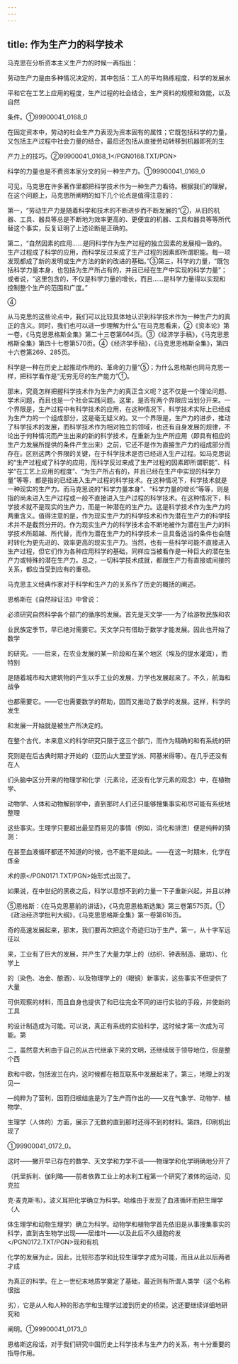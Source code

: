 ```yaml
---
---
---
```

title: 作为生产力的科学技术
---



马克思在分析资本主义生产力的时候一再指出：

劳动生产力是由多种情况决定的，其中包括：工人的平均熟练程度，科学的发展水

平和它在工艺上应用的程度，生产过程的社会结合，生产资料的规模和效能，以及自然

条件。①99900041_0168_0

在固定资本中，劳动的社会生产力表现为资本固有的属性；它既包括科学的力量，又包括主产过程中社会力量的结合，最后还包括从直接劳动转移到机器即死的生

产力上的技巧。②99900041_0168_1</PGN0168.TXT/PGN>

科学的力量也是不费资本家分文的另一种生产力。①99900041_0169_0

可见，马克思在许多著作里都把科学技术作为一种生产力看待。根据我们的理解，在这个问题上，马克思所阐明的如下几个论点是值得注意的：

第一，“劳动生产力是随着科学和技术的不断进步而不断发展的”②，从旧的机器、工具、器具等总是不断地为效率更高的、更便宜的机器、工具和器具等等所代替这个事实，反复证明了上述论断是正确的。

第二，“自然因素的应用……是同科学作为生产过程的独立因素的发展相一致的。生产过程成了科学的应用，而科学反过来成了生产过程的因素即所谓职能。每一项发现都成了新的发明或生产方法的新的改进的基础。”③第三，科学的力量，“既包括科学力量本身，也包括为生产所占有的，并且已经在生产中实现的科学力量”；或者说，“这里包含的，不仅是科学力量的增长，而且……是科学力量得以实现和控制整个生产的范围和广度。”

④

从马克思的这些论点中，我们可以比较具体地认识到科学技术作为一种生产力的真正的含义。同时，我们也可以进一步理解为什么“在马克思看来，②《资本论》第一卷，《马克思恩格斯全集》第二十三卷第664页。③《经济学手稿》，《马克思恩格斯全集》第四十七卷第570页。④《经济学手稿》，《马克思恩格斯全集》，第四十六卷第269、285页。

科学是一种在历史上起推动作用的、革命的力量”⑤；为什么恩格斯也同马克思一样，把科学看作是“无穷无尽的生产能力”①。

那末，究竟怎样把握科学技术作为生产力的真正含义呢？这不仅是一个理论问题、学术问题，而且也是一个社会实践问题。这里，是否有两个界限应当划分开来。一个界限是，生产过程中有科学技术的应用，在这种情况下，科学技术实际上已经成为生产力的一个组成部分，这是毫无疑义的。又一个界限是，生产力的进步，推动了科学技术的发展，而科学技术作为相对独立的领域，也还有自身发展的规律，不论出于何种情况而产生出来的新的科学技术，在重新为生产所应用（即具有相应的生产力发展所提供的条件产生出来）之前，它还不是作为直接生产力的组成部分而存在。区别这两个界限的关键，在于科学技术是否已经进入生产过程。如马克思说的“生产过程成了科学的应用，而科学反过来成了生产过程的因素即所谓职能”、科学“在工艺上应用的程度”、“为生产所占有的，并且已经在生产中实现的科学力量”等等，都是指的已经进入生产过程的科学技术。在这种情况下，科学技术就是一种现实的生产力。而马克思说的“科学力量本身”、“科学力量的增长”等等，则是指的尚未进入生产过程或一般不直接进入生产过程的科学技术。在这种情况下，科学技术就不是现实的生产力，而是一种潜在的生产力。这是科学技术作为生产力的两重含义。值得注意的是，作为现实生产力的科学技术和作为潜在生产力的科学技术并不是截然分开的。作为现实生产力的科学技术会不断地被作为潜在生产力的科学技术所超越、所代替，而作为潜在生产力的科学技术一旦具备适当的条件也会随时转化为更先进的、效率更高的现实生产力。当然，也有一些科学可能不直接进入生产过程，但它们作为各种应用科学的基础，同样应当被看作是一种巨大的潜在生产力或特殊的潜在生产力。总之，一切科学技术成就，都跟生产力有直接或间接的关系，都应当受到应有的重视。

马克思主义经典作家对于科学和生产力的关系作了历史的概括的阐述。

恩格斯在《自然辩证法》中曾说：

必须研究自然科学各个部门的循序的发展。首先是天文学——为了给游牧民族和农

业民族定季节，早已绝对需要它。天文学只有借助于数学才能发展。因此也开始了数学

的研究。——后来，在农业发展的某一阶段和在某个地区（埃及的提水灌溉），而特别

是随着城市和大建筑物的产生以手工业的发展，力学也发展起来了。不久，航海和战争

也都需要它。——它也需要数学的帮助，因而又推动了数学的发展。这样，科学的发生

和发展一开始就是被生产所决定的。

在整个古代，本来意义的科学研究只限于这三个部门，而作为精确的和有系统的研

究则是在后古典时期才开始的（亚历山大里亚学派、阿基米得等）。在几乎还没有在人

们头脑中区分开来的物理学和化学（元素论，还没有化学元素的观念）中，在植物学、

动物学、人体和动物解剖学中，直到那时人们还只能够搜集事实和尽可能有系统地整理

这些事实。生理学只要超出最显而易见的事情（例如，消化和排泄）便是纯粹的猜测：

在甚至血液循环都还不知道的时候，也不能不是如此。——在这一时期末，化学在炼金

术的原</PGN0171.TXT/PGN>始形式出现了。

如果说，在中世纪的黑夜之后，科学以意想不到的力量一下子重新兴起，并且以神

⑤恩格斯：《在马克思墓前的讲话》，《马克思恩格斯选集》第三卷第575页。①《政治经济学批判大纲》，《马克思恩格斯全集》第一卷第616页。

奇的高速发展起来，那末，我们要再次把这个奇迹归功于生产。第一，从十字军远征以

来，工业有了巨大的发展，并产生了大量力学上的（纺织、钟表制造、磨坊）、化学上

的（染色、冶金、酿酒）、以及物理学上的（眼镜）新事实，这些事实不但提供了大量

可供观察的材料，而且自身也提供了和已往完全不同的进行实验的手段，并使新的工具

的设计制造成为可能。可以说，真正有系统的实验科学，这时候才第一次成为可能。第

二，虽然意大利由于自己的从古代继承下来的文明，还继续居于领导地位，但是整个西

欧和中欧，包括波兰在内，这时候都在相互联系中发展起来了。第三，地理上的发见—

—纯粹为了营利，因而归根结底是为了生产而作出的——又在气象学、动物学、植物学、

生理学（人体的）方面，展示了无数的直到那时还得不到的材料。第四，印刷机出现了

①99900041_0172_0。

这时——撇开早已存在的数学、天文学和力学不谈——物理学和化学明确地分开了

（托里拆利、伽利略——前者依靠工业上的水利工程第一个研究了液体的运动，见克拉

克·麦克斯韦）。波义耳把化学确立为科学。哈维由于发现了血液循环而把生理学（人

体生理学和动物生理学）确立为科学。动物学和植物学首先依旧是从事搜集事实的科学，直到古生物学出现——居维叶——以及此后不久细胞的发</PGN0172.TXT/PGN>现和有机

化学的发展为止。因此，比较形态学和比较生理学才成为可能，而且从此以后两者才成

为真正的科学。在上一世纪末地质学奠定了基础，最近则有所谓人类学（这个名称很拙

劣），它是从人和人种的形态学和生理学过渡到历史的桥梁。这还要继续详细地研究和

阐明。①99900041_0173_0

恩格斯这段话，对于我们研究中国历史上科学技术与生产力的关系，有十分重要的指导作用。